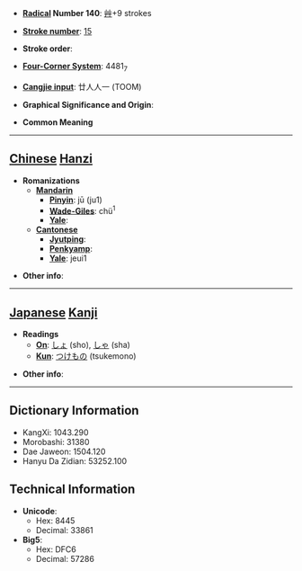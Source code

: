 * '''[[Wiktionary:Chinese radical index| Radical]] Number 140''': [[Wiktionary:Chinese radical index 艸|艸]]+9 strokes

* '''[[Wiktionary:Chinese total strokes index|Stroke number]]''': [[Wiktionary:Chinese total strokes index 15|15]]

* '''Stroke order''': 

* '''[[Wiktionary:Chinese four corner index|Four-Corner System]]''': 4481<sub>7</sub>

* '''[[Wiktionary:Chinese Cangjie index|Cangjie input]]''': 廿人人一 (TOOM)

* '''Graphical Significance and Origin''': 

* '''Common Meaning'''

----

== [[Chinese]] [[Hanzi]] ==

* '''Romanizations'''
** '''[[Mandarin]]'''
*** '''[[Pinyin]]''': jū (ju1)
*** '''[[Wade-Giles]]''': chü<sup>1</sup>
*** '''[[Yale]]''': 
** '''[[Cantonese]]'''
*** '''[[Jyutping]]''':
*** '''[[Penkyamp]]''': 
*** '''[[Yale]]''': jeui1

* '''Other info''': 

----

== [[Japanese]] [[Kanji]] ==

* '''Readings'''
** '''[[On]]''': [[しょ]] (sho), [[しゃ]] (sha)
** '''[[Kun]]''': [[つけもの]] (tsukemono)

* '''Other info''':  

----

== Dictionary Information ==

* KangXi: 1043.290
* Morobashi: 31380
* Dae Jaweon: 1504.120
* Hanyu Da Zidian: 53252.100

== Technical Information ==

* '''Unicode''':
** Hex: 8445
** Decimal: 33861
* '''Big5''':
** Hex: DFC6
** Decimal: 57286